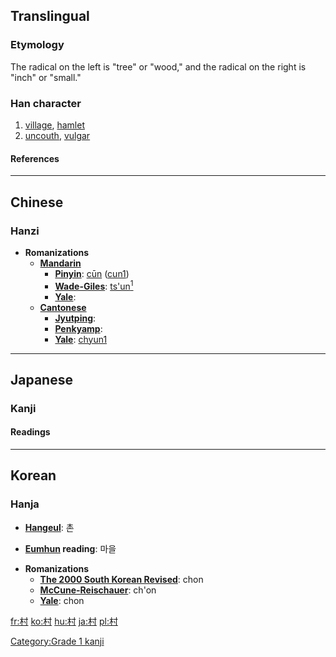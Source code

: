 ==Translingual==
===Etymology===
The radical on the left is "tree" or "wood," and the radical on the right is "inch" or "small."<!--why this symbolizes "village" I have no idea!-->
===Han character===
{{Han char|rn=75|rad=木|as=03|sn=7|four=4490<sub>0</sub>|canj=木木戈 (DDI)}}
# [[village]], [[hamlet]]
# [[uncouth]], [[vulgar]]
====References====
{{Han ref|kx=0511.170|dkj=14464|dj=0896.050|hdz=21158.020|uh=6751|ud=26449|bh=A7F8|bd=43000}}
----

==Chinese==
===Hanzi===


* '''Romanizations'''
** '''[[Mandarin]]'''
*** '''[[Pinyin]]''': [[cūn]] ([[cun1]])
*** '''[[Wade-Giles]]''': [[ts'un1|ts'un<sup>1</sup>]]
*** '''[[Yale]]''': 
** '''[[Cantonese]]'''
*** '''[[Jyutping]]''':
*** '''[[Penkyamp]]''': 
*** '''[[Yale]]''': [[chyun1]]
----

==Japanese==
===Kanji===


{{ja-kanji|grade=|rs=木03}}
====Readings====
{{ja-readings|on=[[そん]] (son)|kun=[[むら]] (mura)}}
----

==Korean==
===Hanja===

* '''[[Hangeul]]''': 촌

* '''[[Eumhun]] reading''': 마을

* '''Romanizations'''
** '''[[The 2000 South Korean Revised Romanization|The 2000 South Korean Revised]]''': chon
** '''[[McCune-Reischauer]]''': ch'on
** '''[[Yale]]''': chon




[[Category:Grade 1 kanji]]

[[fr:村]]
[[ko:村]]
[[hu:村]]
[[ja:村]]
[[pl:村]]